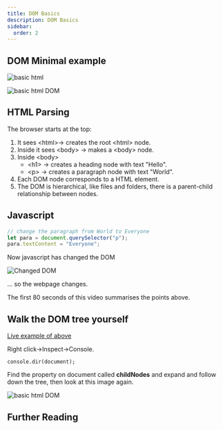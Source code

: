 ```yaml
---
title: DOM Basics
description: DOM Basics
sidebar:
  order: 2
---
```


## DOM Minimal example

![basic html](/htmlcssjavascript/htmlminimal.png)

![basic html DOM](/htmlcssjavascript/htmlminimaldom.png)
## HTML Parsing
The browser starts at the top:

1. It sees &lt;html&gt;→ creates the root &lt;html&gt; node.
2. Inside it sees &lt;body> → makes a &lt;body&gt; node.
3. Inside &lt;body&gt;
    * &lt;h1&gt; → creates a heading node with text "Hello".
    * &lt;p&gt; → creates a paragraph node with text "World".
4. Each DOM node corresponds to a HTML element.
5. The DOM is hierarchical, like files and folders, there is a parent-child relationship between nodes.

## Javascript

```js title="index.js"
// change the paragraph from World to Everyone
let para = document.querySelector("p");
para.textContent = "Everyone";
```

Now javascript has changed the DOM

![Changed DOM](/htmlcssjavascript/htmldomchanged.png)

... so the webpage changes.

The first 80 seconds of this video summarises the points above.

<YouTube id="J-02VNxE7lE" />



## Walk the DOM tree yourself

[Live example of above](https://mohankumargupta.github.io/webcourse/minimalhelloworld/)

Right click->Inspect->Console.

```
console.dir(document);
```

Find the property on document called **childNodes** and expand and follow down the tree, then look at this image again.

![basic html DOM](/htmlcssjavascript/htmlminimaldom.png)

## Further Reading

